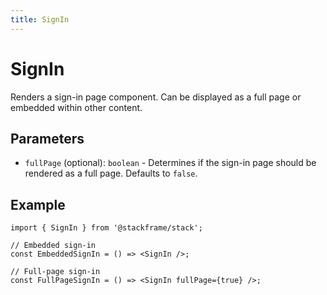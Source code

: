 ```yaml
---
title: SignIn
---
```


# SignIn

Renders a sign-in page component. Can be displayed as a full page or embedded within other content.

## Parameters

- `fullPage` (optional): `boolean` - Determines if the sign-in page should be rendered as a full page. Defaults to `false`.

## Example

```tsx
import { SignIn } from '@stackframe/stack';

// Embedded sign-in
const EmbeddedSignIn = () => <SignIn />;

// Full-page sign-in
const FullPageSignIn = () => <SignIn fullPage={true} />;
```